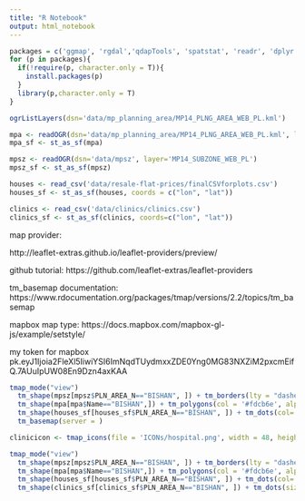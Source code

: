 ```yaml
---
title: "R Notebook"
output: html_notebook
---
```


```r
packages = c('ggmap', 'rgdal','qdapTools', 'spatstat', 'readr', 'dplyr', 'sf', 'tmap','tmaptools','DT')
for (p in packages){
  if(!require(p, character.only = T)){
    install.packages(p)
  }
  library(p,character.only = T)
}
```


```r
ogrListLayers(dsn='data/mp_planning_area/MP14_PLNG_AREA_WEB_PL.kml')

mpa <- readOGR(dsn='data/mp_planning_area/MP14_PLNG_AREA_WEB_PL.kml', layer='MP14_PLNG_AREA_WEB_PL')
mpa_sf <- st_as_sf(mpa)

mpsz <- readOGR(dsn='data/mpsz', layer='MP14_SUBZONE_WEB_PL')
mpsz_sf <- st_as_sf(mpsz)

houses <- read_csv('data/resale-flat-prices/finalCSVforplots.csv')
houses_sf <- st_as_sf(houses, coords = c("lon", "lat"))

clinics <- read_csv('data/clinics/clinics.csv')
clinics_sf <- st_as_sf(clinics, coords=c("lon", "lat"))
```

map provider:

http://leaflet-extras.github.io/leaflet-providers/preview/

github tutorial:
https://github.com/leaflet-extras/leaflet-providers

tm_basemap documentation:
https://www.rdocumentation.org/packages/tmap/versions/2.2/topics/tm_basemap

mapbox map type:
https://docs.mapbox.com/mapbox-gl-js/example/setstyle/

my token for mapbox
pk.eyJ1Ijoia2FleXl5IiwiYSI6ImNqdTUydmxxZDE0Yng0MG83NXZiM2pxcmEifQ.7AUuIpUW08En9Dzn4axKAA


```r

tmap_mode("view")
  tm_shape(mpsz[mpsz$PLN_AREA_N=="BISHAN", ]) + tm_borders(lty = "dashed",col = '#d35400',lwd = 1) +
  tm_shape(mpa[mpa$Name=="BISHAN",]) + tm_polygons(col = '#fdcb6e', alpha = 0.3, border.col = '#2f3542', lwd = 3) +
  tm_shape(houses_sf[houses_sf$PLN_AREA_N=="BISHAN", ]) + tm_dots(col='min_dist_clinic', style='fixed', breaks = c(0, 100 ,200, 300, 400, 500, 600, 700, 800, 8200), size=0.05, palette = 'GnBu') +
  tm_basemap(server = )

```

```r
clinicicon <- tmap_icons(file = 'ICONs/hospital.png', width = 48, height = 48, keep.asp = TRUE, just = c("center", "center"), as.local = TRUE)

tmap_mode("view")
  tm_shape(mpsz[mpsz$PLN_AREA_N=="BISHAN", ]) + tm_borders(lty = "dashed",col = '#d35400',lwd = 1) +
  tm_shape(mpa[mpa$Name=="BISHAN",]) + tm_polygons(col = '#fdcb6e', alpha = 0.3, border.col = '#2f3542', lwd = 3) +
  tm_shape(houses_sf[houses_sf$PLN_AREA_N=="BISHAN", ]) + tm_dots(col='min_dist_clinic', style='fixed', breaks = c(0, 100 ,200, 300, 400, 500, 600, 700, 800, 8200), size=0.05, palette = 'GnBu') +
  tm_shape(clinics_sf[clinics_sf$PLN_AREA_N=="BISHAN", ]) + tm_dots(size = .3, alpha = .5, shape = clinicicon)
```

```r

```

```r

```

```r

```

```r

```

```r

```

```r

```

```r

```

```r

```

```r

```
